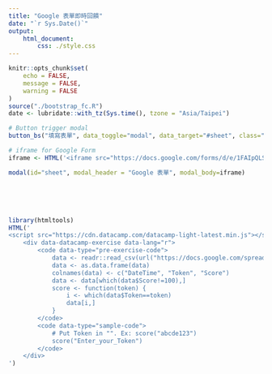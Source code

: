 ```yaml
---
title: "Google 表單即時回饋"
date: "`r Sys.Date()`"
output: 
    html_document:
        css: ./style.css
---
```


```r
knitr::opts_chunk$set(
	echo = FALSE,
	message = FALSE,
	warning = FALSE
)
source("./bootstrap_fc.R")
date <- lubridate::with_tz(Sys.time(), tzone = "Asia/Taipei")
```

```r
# Button trigger modal
button_bs("填寫表單", data_toggle="modal", data_target="#sheet", class="primary pull-left")
```

```r
# iframe for Google Form
iframe <- HTML('<iframe src="https://docs.google.com/forms/d/e/1FAIpQLSeE-ke7yhlU3XRDIhw7vRL-mnYLi-jTOYF8Pz4ZLINjV53z2A/viewform?embedded=true" style="position: relative; height: 360px; width: 100%;" frameborder="0" marginheight="0" marginwidth="0">載入中…</iframe>')

modal(id="sheet", modal_header = "Google 表單", modal_body=iframe)
```


<br><br><br>

```r
library(htmltools)
HTML('
<script src="https://cdn.datacamp.com/datacamp-light-latest.min.js"></script>
    <div data-datacamp-exercise data-lang="r">
        <code data-type="pre-exercise-code">
            data <- readr::read_csv(url("https://docs.google.com/spreadsheets/d/e/2PACX-1vQz4zjZfhWBYYRuW2Zhhx-sXvnlrS6vpvcgP0cJPdvsQI-6eKggXmpaWbu4dgbMQgcOHv0NQxL8a_K_/pub?output=csv"))
            data <- as.data.frame(data)
            colnames(data) <- c("DateTime", "Token", "Score")
            data <- data[which(data$Score!=100),]
            score <- function(token) {
                i <- which(data$Token==token)
                data[i,]
            }
	    </code>
        <code data-type="sample-code">
            # Put Token in "". Ex: score("abcde123")
            score("Enter_your_Token")
	    </code>
    </div>
')
```

